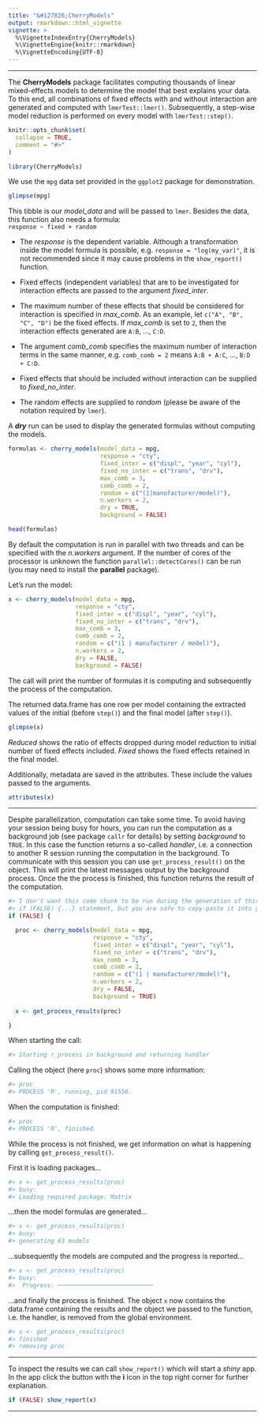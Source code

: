 ```yaml
---
title: "&#127826;CherryModels"
output: rmarkdown::html_vignette
vignette: >
  %\VignetteIndexEntry{CherryModels}
  %\VignetteEngine{knitr::rmarkdown}
  %\VignetteEncoding{UTF-8}
---
```


<hr>

The <b>CherryModels</b> package facilitates computing thousands of linear mixed-effects models to determine the model that best explains your data. To this end, all combinations of fixed effects with and without interaction are generated and computed with `lmerTest::lmer()`. Subsequently, a step-wise model reduction is performed on every model with `lmerTest::step()`.  

```r
knitr::opts_chunk$set(
  collapse = TRUE,
  comment = "#>"
)
```

```r
library(CherryModels)
```

We use the `mpg` data set provided in the `ggplot2` package for demonstration.
```r
glimpse(mpg)
```

This tibble is our *model_data* and will be passed to `lmer`. Besides the data, this function also needs a formula: <br> 
`response ~ fixed + random`

- The *response* is the dependent variable. Although a transformation inside the model formula is possible, e.g. `response = "log(my_var)"`, it is not recommended since it may cause problems in the `show_report()` function.

- Fixed effects (independent variables) that are to be investigated for interaction effects are passed to the argument *fixed_inter*. 

- The maximum number of these effects that should be considered for interaction is specified in *max_comb*. As an example, let `c("A", "B", "C", "D")` be the fixed effects. If *max_comb* is set to `2`, then the interaction effects generated are `A:B`, ..., `C:D`. 

- The argument *comb_comb* specifies the maximum number of interaction terms in the same manner, e.g. `comb_comb = 2` means `A:B + A:C`, ..., `B:D + C:D`.

- Fixed effects that should be included without interaction can be supplied to *fixed_no_inter*.

- The random effects are supplied to *random* (please be aware of the notation required by `lmer`).

A <i><b>dry</b></i> run can be used to display the generated formulas without computing the models.

```r
formulas <- cherry_models(model_data = mpg,
                          response = "cty",
                          fixed_inter = c("displ", "year", "cyl"),
                          fixed_no_inter = c("trans", "drv"),
                          max_comb = 3,
                          comb_comb = 2,
                          random = c("(1|manufacturer/model)"),
                          n.workers = 2,
                          dry = TRUE,
                          background = FALSE)

head(formulas)
```

By default the computation is run in parallel with two threads and can be specified with the *n.workers* argument. If the number of cores of the processor is unknown the function `parallel::detectCores()` can be run (you may need to install the **parallel** package).

Let's run the model:

```r
x <- cherry_models(model_data = mpg,
                   response = "cty",
                   fixed_inter = c("displ", "year", "cyl"),
                   fixed_no_inter = c("trans", "drv"),
                   max_comb = 3,
                   comb_comb = 2,
                   random = c("(1 | manufacturer / model)"),
                   n.workers = 2,
                   dry = FALSE,
                   background = FALSE)
```

The call will print the number of formulas it is computing and subsequently the process of the computation.

The returned data.frame has one row per model containing the extracted values of the initial (before `step()`) and the final model (after `step()`).

```r
glimpse(x)
```

*Reduced* shows the ratio of effects dropped during model reduction to initial number of fixed effects included. *Fixed* shows the fixed effects retained in the final model.

Additionally, metadata are saved in the attributes. These include the values passed to the arguments.

```r
attributes(x)
```

<hr>

Despite parallelization, computation can take some time. To avoid having your session being busy for hours, you can run the computation as a background job (see package `callr` for details) by setting *background* to `TRUE`. In this case the function returns a so-called *handler*, i.e. a connection to another R session running the computation in the background. To communicate with this session you can use `get_process_result()` on the object. This will print the latest messages output by the background process. Once the the process is finished, this function returns the result of the computation.

```r
#> I don't want this code chunk to be run during the generation of this document, hence the 
#> if (FALSE) {...} statement, but you are safe to copy-paste it into your console and run it.
if (FALSE) { 

  proc <- cherry_models(model_data = mpg,
                        response = "cty",
                        fixed_inter = c("displ", "year", "cyl"),
                        fixed_no_inter = c("trans", "drv"),
                        max_comb = 3,
                        comb_comb = 2,
                        random = c("(1 | manufacturer/model)"),
                        n.workers = 2,
                        dry = FALSE,
                        background = TRUE)
  
  x <- get_process_results(proc)

}
```

When starting the call:

```r
#> Starting r_process in background and returning handler
```

Calling the object (here `proc`) shows some more information:

```r
#> proc
#> PROCESS 'R', running, pid 91556.
```

When the computation is finished:

```r
#> proc
#> PROCESS 'R', finished.
```

While the process is not finished, we get information on what is happening by calling `get_process_result()`.

First it is loading packages...

```r
#> x <- get_process_results(proc)
#> busy:
#> Loading required package: Matrix
```

...then the model formulas are generated...

```r
#> x <- get_process_results(proc)
#> busy:
#> generating 63 models
```

...subsequently the models are computed and the progress is reported...

```r
#> x <- get_process_results(proc)
#> busy:
#>  Progress: ───────────────────────────                                      100%
```

...and finally the process is finished. The object `x` now contains the data.frame containing the results and the object we passed to the function, i.e. the handler, is removed from the global environment.

```r
#> x <- get_process_results(proc)
#> finished
#> removing proc
```

<hr>

To inspect the results we can call `show_report()` which will start a *shiny* app. In the app click the button with the <b>i</b> icon in the top right corner for further explanation.

```r
if (FALSE) show_report(x)
```

<hr>
<br>
<br>
<br>
